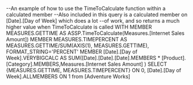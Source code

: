 --An example of how to use the TimeToCalculate function within a calculated member
--Also included in this query is a calculated member on [Date].[Day of Week] which does a lot 
--of work, and so returns a much higher value when TimeToCalculate is called
WITH MEMBER MEASURES.GETTIME AS ASSP.TimeToCalculate(Measures.[Internet Sales Amount])
MEMBER MEASURES.TIMEPERCENT AS MEASURES.GETTIME/SUM(AXIS(1), MEASURES.GETTIME), FORMAT_STRING='PERCENT'
MEMBER [Date].[Day of Week].VERYBIGCALC AS SUM([Date].[Date].[Date].MEMBERS * [Product].[Category].MEMBERS,Measures.[Internet Sales Amount] )
SELECT {MEASURES.GETTIME, MEASURES.TIMEPERCENT} ON 0,
[Date].[Day of Week].ALLMEMBERS
ON 1
from [Adventure Works]